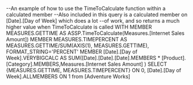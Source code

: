 --An example of how to use the TimeToCalculate function within a calculated member
--Also included in this query is a calculated member on [Date].[Day of Week] which does a lot 
--of work, and so returns a much higher value when TimeToCalculate is called
WITH MEMBER MEASURES.GETTIME AS ASSP.TimeToCalculate(Measures.[Internet Sales Amount])
MEMBER MEASURES.TIMEPERCENT AS MEASURES.GETTIME/SUM(AXIS(1), MEASURES.GETTIME), FORMAT_STRING='PERCENT'
MEMBER [Date].[Day of Week].VERYBIGCALC AS SUM([Date].[Date].[Date].MEMBERS * [Product].[Category].MEMBERS,Measures.[Internet Sales Amount] )
SELECT {MEASURES.GETTIME, MEASURES.TIMEPERCENT} ON 0,
[Date].[Day of Week].ALLMEMBERS
ON 1
from [Adventure Works]